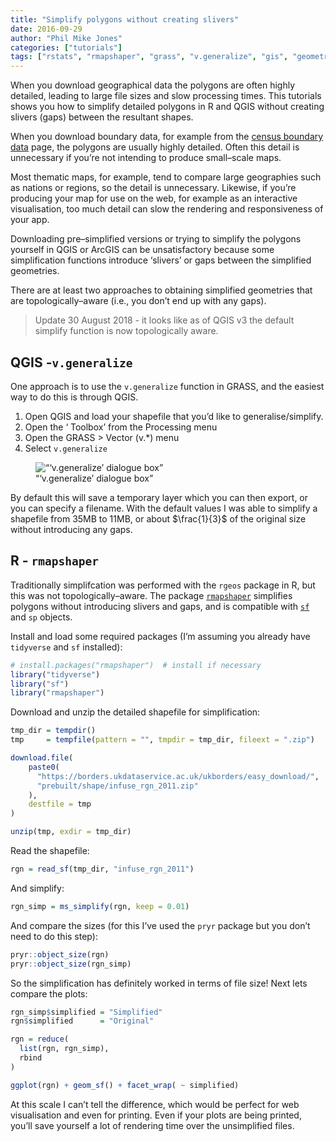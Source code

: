```yaml
---
title: "Simplify polygons without creating slivers"
date: 2016-09-29
author: "Phil Mike Jones"
categories: ["tutorials"]
tags: ["rstats", "rmapshaper", "grass", "v.generalize", "gis", "geometry"]
---
```


When you download geographical data the polygons are often highly detailed, leading to large file sizes and slow processing times.
This tutorials shows you how to simplify detailed polygons in R and QGIS without creating slivers (gaps) between the resultant shapes.

<!--more-->

When you download boundary data, for example from the [census boundary data](https://census.ukdataservice.ac.uk/get-data/boundary-data) page, the polygons are usually highly detailed.
Often this detail is unnecessary if you're not intending to produce small--scale maps.

Most thematic maps, for example, tend to compare large geographies such as nations or regions, so the detail is unnecessary.
Likewise, if you're producing your map for use on the web, for example as an interactive visualisation, too much detail can slow the rendering and responsiveness of your app.

Downloading pre--simplified versions or trying to simplify the polygons yourself in QGIS or ArcGIS can be unsatisfactory because some simplification functions introduce 'slivers' or gaps between the simplified geometries.

There are at least two approaches to obtaining simplified geometries that are topologically--aware (i.e., you don't end up with any gaps).

> Update 30 August 2018 - it looks like as of QGIS v3 the default simplify function is now topologically aware.


## QGIS -`v.generalize`

One approach is to use the `v.generalize` function in GRASS, and the easiest way to do this is through QGIS.

1. Open QGIS and load your shapefile that you'd like to generalise/simplify.
1. Open the '<i class="fa fa-cog"></i> Toolbox' from the Processing menu
1. Open the GRASS > Vector (v.*) menu
1. Select `v.generalize`

!["'v.generalize' dialogue box"](../../img/v_generalize.png)

By default this will save a temporary layer which you can then export, or you can specify a filename.
With the default values I was able to simplify a shapefile from 35MB to 11MB, or about $\frac{1}{3}$ of the original size without introducing any gaps.


## R - `rmapshaper`

Traditionally simplifcation was performed with the `rgeos` package in R, but this was not topologically--aware.
The package [`rmapshaper`](https://cran.r-project.org/package=rmapshaper) simplifies polygons without introducing slivers and gaps, and is compatible with [`sf`](https://cran.r-project.org/package=sf) and `sp` objects.

Install and load some required packages (I'm assuming you already have `tidyverse` and `sf` installed):

```r
# install.packages("rmapshaper")  # install if necessary
library("tidyverse")
library("sf")
library("rmapshaper")
```

Download and unzip the detailed shapefile for simplification:

```r
tmp_dir = tempdir()
tmp     = tempfile(pattern = "", tmpdir = tmp_dir, fileext = ".zip")

download.file(
    paste0(
      "https://borders.ukdataservice.ac.uk/ukborders/easy_download/",
      "prebuilt/shape/infuse_rgn_2011.zip"
    ),
    destfile = tmp
)

unzip(tmp, exdir = tmp_dir)
```

Read the shapefile:

```r
rgn = read_sf(tmp_dir, "infuse_rgn_2011")
```

And simplify:

```r
rgn_simp = ms_simplify(rgn, keep = 0.01)
```
  
And compare the sizes (for this I've used the `pryr` package but you don't need to do this step):

```r
pryr::object_size(rgn)
pryr::object_size(rgn_simp)
```    

So the simplification has definitely worked in terms of file size!
Next lets compare the plots:

```r
rgn_simp$simplified = "Simplified"
rgn$simplified      = "Original"

rgn = reduce(
  list(rgn, rgn_simp),
  rbind
)

ggplot(rgn) + geom_sf() + facet_wrap( ~ simplified)
```

At this scale I can't tell the difference, which would be perfect for web visualisation and even for printing.
Even if your plots are being printed, you'll save yourself a lot of rendering time over the unsimplified files.
